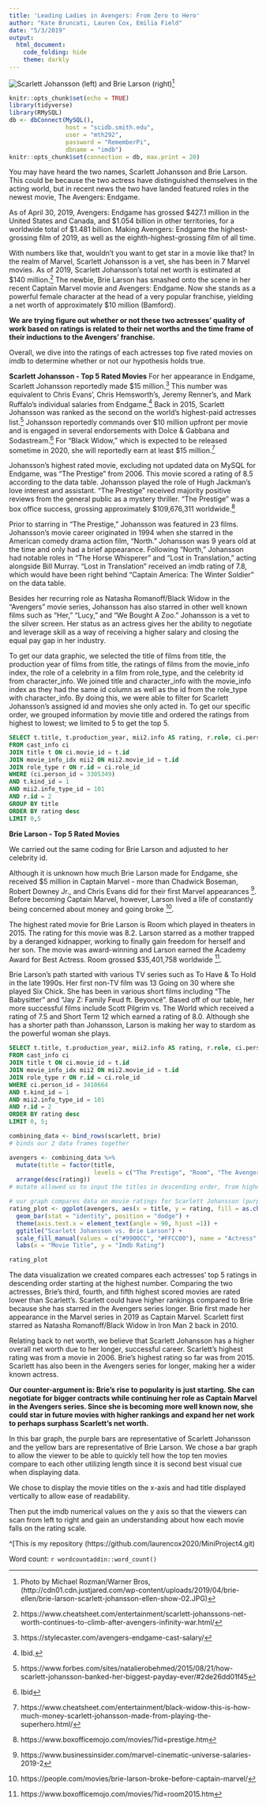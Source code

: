 ```yaml
---
title: 'Leading Ladies in Avengers: From Zero to Hero'
author: "Kate Bruncati, Lauren Cox, Emilia Field"
date: "5/3/2019"
output:
  html_document:
    code_folding: hide
    theme: darkly
---
```

![Scarlett Johansson (left) and Brie Larson (right)](http://cdn01.cdn.justjared.com/wp-content/uploads/2019/04/brie-ellen/brie-larson-scarlett-johansson-ellen-show-02.JPG)[^1]
```r
knitr::opts_chunk$set(echo = TRUE)
library(tidyverse)
library(RMySQL)
db <- dbConnect(MySQL(), 
                host = "scidb.smith.edu", 
                user = "mth292", 
                password = "RememberPi", 
                dbname = "imdb")
knitr::opts_chunk$set(connection = db, max.print = 20)
```
You may have heard the two names, Scarlett Johansson and Brie Larson. This could be because the two actress have distinguished themselves in the acting world, but in recent news the two have landed featured roles in the newest movie, The Avengers: Endgame.

As of April 30, 2019, Avengers: Endgame has grossed $427.1 million in the United States and Canada, and $1.054 billion in other territories, for a worldwide total of $1.481 billion. Making Avengers: Endgame the highest-grossing film of 2019, as well as the eighth-highest-grossing film of all time.

With numbers like that, wouldn't you want to get star in a movie like that? In the realm of Marvel, Scarlett Johansson is a vet, she has been in 7 Marvel movies. As of 2019, Scarlett Johansson’s total net worth is estimated at $140 million.[^2] The newbie, Brie Larson has smashed onto the scene in her recent Captain Marvel movie and Avengers: Endgame. Now she stands as a powerful female character at the head of a very popular franchise, yielding a net worth of approximately $10 million (Bamford). 

**We are trying figure out whether or not these two actresses’ quality of work based on ratings is related to their net worths and the time frame of their inductions to the Avengers’ franchise.** 

Overall, we dive into the ratings of each actresses top five rated movies on imdb to determine whether or not our hypothesis holds true. 

**Scarlett Johansson - Top 5 Rated Movies**
For her appearance in Endgame, Scarlett Johansson reportedly made $15 million.[^3] This number was equivalent to Chris Evans’, Chris Hemsworth’s, Jeremy Renner’s, and Mark Ruffalo’s individual salaries from Endgame.[^4] Back in 2015, Scarlett Johansson was ranked as the second on the world’s highest-paid actresses list.[^5] Johansson reportedly commands over $10 million upfront per movie and is engaged in several endorsements with Dolce & Gabbana and Sodastream.[^6] For “Black Widow,” which is expected to be released sometime in 2020, she will reportedly earn at least $15 million.[^7]

Johansson’s highest rated movie, excluding not updated data on MySQL for Endgame, was “The Prestige” from 2006. This movie scored a rating of 8.5 according to the data table. Johansson played the role of Hugh Jackman’s love interest and assistant. “The Prestige” received majority positive reviews from the general public as a mystery thriller. “The Prestige” was a box office success, grossing approximately $109,676,311 worldwide.[^8]

Prior to starring in “The Prestige,” Johansson was featured in 23 films. Johansson’s movie career originated in 1994 when she starred in the American comedy drama action film, “North.” Johansson was 9 years old at the time and only had a brief appearance.  Following “North,” Johansson had notable roles in “The Horse Whisperer” and “Lost in Translation,” acting alongside Bill Murray. “Lost in Translation” received an imdb rating of 7.8, which would have been right behind “Captain America: The Winter Soldier” on the data table.

Besides her recurring role as Natasha Romanoff/Black Widow in the “Avengers” movie series, Johansson has also starred in other well known films such as “Her,” “Lucy,” and “We Bought A Zoo." Johansson is a vet to the silver screen. Her status as an actress gives her the ability to negotiate and leverage skill as a way of receiving a higher salary and closing the equal pay gap in her industry.  

To get our data graphic, we selected the title of films from title, the production year of films from title, the ratings of films from the movie_info index, the role of a celebrity in a film from role_type, and the celebrity id from character_info. We joined title and character_info with the movie_info index as they had the same id column as well as the id from the role_type with character_info. By doing this, we were able to filter for Scarlett Johansson's assigned id and movies she only acted in. To get our specific order, we grouped information by movie title and ordered the ratings from highest to lowest; we limited to 5 to get the top 5. 
```sql
SELECT t.title, t.production_year, mii2.info AS rating, r.role, ci.person_id
FROM cast_info ci
JOIN title t ON ci.movie_id = t.id
JOIN movie_info_idx mii2 ON mii2.movie_id = t.id
JOIN role_type r ON r.id = ci.role_id
WHERE (ci.person_id = 3305349) 
AND t.kind_id = 1
AND mii2.info_type_id = 101
AND r.id = 2
GROUP BY title
ORDER BY rating desc
LIMIT 0,5
```
**Brie Larson - Top 5 Rated Movies**

We carried out the same coding for Brie Larson and adjusted to her celebrity id.

Although it is unknown how much Brie Larson made for Endgame, she received $5 million in Captain Marvel - more than Chadwick Boseman, Robert Downey Jr., and Chris Evans did for their first Marvel appearances [^9]. Before becoming Captain Marvel, however, Larson lived a life of constantly being concerned about money and going broke [^10].

The highest rated movie for Brie Larson is Room which played in theaters in 2015. The rating for this movie was 8.2. Larson starred as a mother trapped by a deranged kidnapper, working to finally gain freedom for herself and her son. The movie was award-winning and Larson earned the Academy Award for Best Actress. Room grossed $35,401,758 worldwide [^11]. 

Brie Larson’s path started with various TV series such as To Have & To Hold in the late 1990s. Her first non-TV film was 13 Going on 30 where she played Six Chick. She has been in various short films including “The Babysitter” and “Jay Z: Family Feud ft. Beyoncé”. Based off of our table, her more successful films include Scott Pilgrim vs. The World which received a rating of 7.5 and Short Term 12 which earned a rating of 8.0. Although she has a shorter path than Johansson, Larson is making her way to stardom as the powerful woman she plays. 

```sql
SELECT t.title, t.production_year, mii2.info AS rating, r.role, ci.person_id
FROM cast_info ci
JOIN title t ON ci.movie_id = t.id
JOIN movie_info_idx mii2 ON mii2.movie_id = t.id
JOIN role_type r ON r.id = ci.role_id
WHERE ci.person_id = 3410664 
AND t.kind_id = 1
AND mii2.info_type_id = 101
AND r.id = 2
ORDER BY rating desc
LIMIT 0, 5;
```

```r
combining_data <- bind_rows(scarlett, brie) 
# binds our 2 data frames together

avengers <- combining_data %>%
  mutate(title = factor(title,
                        levels = c("The Prestige", "Room", "The Avengers", "Her", "Short Term 12", "Captain America: Civil War", "Captain America: The Winter Soldier", "The Babysitter", "Scott Pilgrim vs. the World", "Harmontown"))) %>%
  arrange(desc(rating))
# mutate allowed us to input the titles in descending order, from highest rated to lowest on our graph
```

```r
# our graph compares data on movie ratings for Scarlett Johansson (purple) and Brie Larson (yellow) on a bar graph
rating_plot <- ggplot(avengers, aes(x = title, y = rating, fill = as.character(person_id))) +
  geom_bar(stat = "identity", position = "dodge") +
  theme(axis.text.x = element_text(angle = 90, hjust =1)) +
  ggtitle("Scarlett Johansson vs. Brie Larson") +
  scale_fill_manual(values = c("#9900CC", "#FFCC00"), name = "Actress", labels = c("Scarlett Johansson", "Brie Larson")) +
  labs(x = "Movie Title", y = "Imdb Rating")

rating_plot
```
The data visualization we created compares each actresses’ top 5 ratings in descending order starting at the highest number. Comparing the two actresses, Brie’s third, fourth, and fifth highest scored movies are rated lower than Scarlett’s. 
Scarlett could have higher rankings compared to Brie because she has starred in the Avengers series longer. Brie first made her appearance in the Marvel series in 2019 as Captain Marvel. Scarlett first starred as Natasha Romanoff/Black Widow in Iron Man 2 back in 2010. 

Relating back to net worth, we believe that Scarlett Johansson has a higher overall net worth due to her longer, successful career. Scarlett’s highest rating was from a movie in 2006. Brie’s highest rating so far was from 2015. Scarlett has also been in the Avengers series for longer, making her a wider known actress.

**Our counter-argument is: Brie’s rise to popularity is just starting. She can negotiate for bigger contracts while continuing her role as Captain Marvel in the Avengers series. Since she is becoming more well known now, she could star in future movies with higher rankings and expand her net work to perhaps surphass Scarlett's net worth.** 

In this bar graph, the purple bars are representative of Scarlett Johansson and the yellow bars are representative of Brie Larson. We chose a bar graph to allow the viewer to be able to quickly tell how the top ten movies compare to each other utilizing length since it is second best visual cue when displaying data. 

We chose to display the movie titles on the x-axis and had title displayed vertically to allow ease of readability. 

Then put the imdb numerical values on the y axis so that the viewers can scan from left to right and gain an understanding about how each movie falls on the rating scale. 

^[This is my repository (https://github.com/laurencox2020/MiniProject4.git)

Word count: `r wordcountaddin::word_count()`

[^1]: Photo by Michael Rozman/Warner Bros, (http://cdn01.cdn.justjared.com/wp-content/uploads/2019/04/brie-ellen/brie-larson-scarlett-johansson-ellen-show-02.JPG)

[^2]: https://www.cheatsheet.com/entertainment/scarlett-johanssons-net-worth-continues-to-climb-after-avengers-infinity-war.html/

[^3]: https://stylecaster.com/avengers-endgame-cast-salary/

[^4]: Ibid.

[^5]: https://www.forbes.com/sites/natalierobehmed/2015/08/21/how-scarlett-johansson-banked-her-biggest-payday-ever/#2de26dd01f45

[^6]: Ibid

[^7]: https://www.cheatsheet.com/entertainment/black-widow-this-is-how-much-money-scarlett-johansson-made-from-playing-the-superhero.html/

[^8]: https://www.boxofficemojo.com/movies/?id=prestige.htm

[^9]: https://www.businessinsider.com/marvel-cinematic-universe-salaries-2019-2

[^10]: https://people.com/movies/brie-larson-broke-before-captain-marvel/

[^11]: https://www.boxofficemojo.com/movies/?id=room2015.htm

